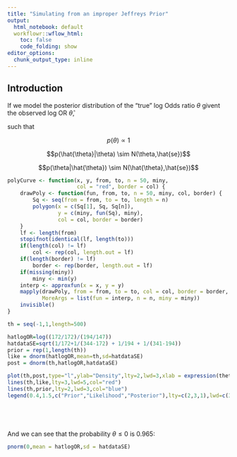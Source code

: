 ```yaml
---
title: "Simulating from an improper Jeffreys Prior"
output:
  html_notebook: default
  workflowr::wflow_html:
    toc: false
    code_folding: show
editor_options: 
  chunk_output_type: inline
---
```




## Introduction


If we model the posterior distribution of the "true" log Odds ratio $\theta$ givent the observed log OR $\hat{\theta}$, 

such that 

$$p(\theta) \propto 1$$ 

$$p(\hat{\theta}|\theta) \sim N(\theta,\hat{se})$$

$$p(\theta|\hat{\theta}) \sim N(\hat{\theta},\hat{se})$$



```r

polyCurve <- function(x, y, from, to, n = 50, miny,
                      col = "red", border = col) {
    drawPoly <- function(fun, from, to, n = 50, miny, col, border) {
        Sq <- seq(from = from, to = to, length = n)
        polygon(x = c(Sq[1], Sq, Sq[n]),
                y = c(miny, fun(Sq), miny),
                col = col, border = border)
    }
    lf <- length(from)
    stopifnot(identical(lf, length(to)))
    if(length(col) != lf)
        col <- rep(col, length.out = lf)
    if(length(border) != lf)
        border <- rep(border, length.out = lf)
    if(missing(miny))
        miny <- min(y)
    interp <- approxfun(x = x, y = y)
    mapply(drawPoly, from = from, to = to, col = col, border = border,
           MoreArgs = list(fun = interp, n = n, miny = miny))
    invisible()
}
```

```r

th = seq(-1,1,length=500)

hatlogOR=log((172/172)/(194/147))
hatdataSE=sqrt(1/172+1/(344-172) + 1/194 + 1/(341-194))
prior = rep(1,length(th))
like = dnorm(hatlogOR,mean=th,sd=hatdataSE)
post = dnorm(th,hatlogOR,hatdataSE)

plot(th,post,type="l",ylab="Density",lty=2,lwd=3,xlab = expression(theta), panel.first = polyCurve(th, like, from = 0, to = 2))
lines(th,like,lty=3,lwd=5,col="red")
lines(th,prior,lty=2,lwd=3,col="blue")
legend(0.4,1.5,c("Prior","Likelihood","Posterior"),lty=c(2,3,1),lwd=c(3,3,3),col=c("Blue","red","black"))






```

And we can see that the probability $\theta \leq  0$ is 0.965:

```r
pnorm(0,mean = hatlogOR,sd = hatdataSE)
```

